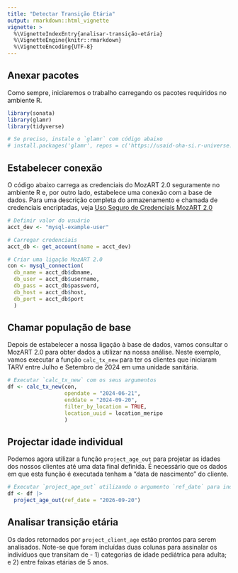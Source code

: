```yaml
---
title: "Detectar Transição Etária"
output: rmarkdown::html_vignette
vignette: >
  %\VignetteIndexEntry{analisar-transição-etária}
  %\VignetteEngine{knitr::rmarkdown}
  %\VignetteEncoding{UTF-8}
---
```

## Anexar pacotes
Como sempre, iniciaremos o trabalho carregando os pacotes requiridos no ambiente R.

```r
library(sonata)
library(glamr)
library(tidyverse)

# Se preciso, instale o `glamr` com código abaixo
# install.packages('glamr', repos = c('https://usaid-oha-si.r-universe.dev', 'https://cloud.r-project.org'))

```
## Estabelecer conexão
O código abaixo carrega as credenciais do MozART 2.0 seguramente no ambiente R e, por outro lado, estabelece uma conexão com a base de dados. Para uma descrição completa do armazenamento e chamada de credenciais encriptadas, veja [Uso Seguro de Credenciais MozART 2.0](https://usaid-mozambique.github.io/sonata/articles/definir-credenciais.html)

```r
# Definir valor do usuário
acct_dev <- "mysql-example-user"

# Carregar credenciais
acct_db <- get_account(name = acct_dev)

# Criar uma ligação MozART 2.0
con <- mysql_connection(
  db_name = acct_db$dbname, 
  db_user = acct_db$username,
  db_pass = acct_db$password, 
  db_host = acct_db$host, 
  db_port = acct_db$port
  )
```

## Chamar população de base
Depois de estabelecer a nossa ligação à base de dados, vamos consultar o MozART 2.0 para obter dados a utilizar na nossa análise.  Neste exemplo, vamos executar a função `calc_tx_new` para ter os clientes que iniciaram TARV entre Julho e Setembro de 2024 em uma unidade sanitária.

```r

# Executar `calc_tx_new` com os seus argumentos
df <- calc_tx_new(con,
                  opendate = "2024-06-21",
                  enddate = "2024-09-20",
                  filter_by_location = TRUE,
                  location_uuid = location_meripo
                  )
```

## Projectar idade individual
Podemos agora utilizar a função `project_age_out` para projetar as idades dos nossos clientes até uma data final definida. É necessário que os dados em que esta função é executada tenham a “data de nascimento” do cliente.

```r

# Executar `project_age_out` utilizando o argumento `ref_date` para indicar a data para a qual a idade será projectada.
df <- df |>
  project_age_out(ref_date = "2026-09-20")
```

## Analisar transição etária
Os dados retornados por `project_client_age` estão prontos para serem analisados. Note-se que foram incluídas duas colunas para assinalar os indivíduos que transitam de - 1) categorias de idade pediátrica para adulta; e 2) entre faixas etárias de 5 anos.
